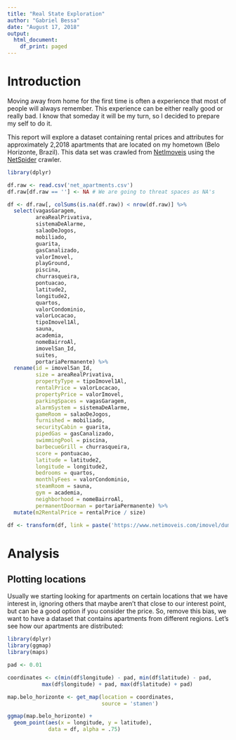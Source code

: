 ```yaml
---
title: "Real State Exploration"
author: "Gabriel Bessa"
date: "August 17, 2018"
output:
  html_document:
    df_print: paged
---
```


# Introduction

Moving away from home for the first time is often a experience that most of people will always remember. This experience can be either really good or really bad. I know that someday it will be my turn, so I decided to prepare my self to do it.

This report will explore a dataset containing rental prices and attributes for approximately 2,2018 apartments that are located on my hometown (Belo Horizonte, Brazil). This data set was crawled from [NetImoveis](https://www.netimoveis.com/) using the [NetSpider](https://github.com/gabrielvcbessa/real-state-crawlers/blob/master/net_spider.py) crawler.

```r
library(dplyr)

df.raw <- read.csv('net_apartments.csv')
df.raw[df.raw == ''] <- NA # We are going to threat spaces as NA's

df <- df.raw[, colSums(is.na(df.raw)) < nrow(df.raw)] %>% 
  select(vagasGaragem,
         areaRealPrivativa,
         sistemaDeAlarme,
         salaoDeJogos,
         mobiliado,
         guarita,
         gasCanalizado,
         valorImovel,
         playGround,
         piscina,
         churrasqueira,
         pontuacao,
         latitude2,
         longitude2,
         quartos,
         valorCondominio,
         valorLocacao,
         tipoImovel1Al,
         sauna,
         academia,
         nomeBairroAl,
         imovelSan_Id,
         suites,
         portariaPermanente) %>% 
  rename(id = imovelSan_Id,
         size = areaRealPrivativa,
         propertyType = tipoImovel1Al,
         rentalPrice = valorLocacao,
         propertyPrice = valorImovel,
         parkingSpaces = vagasGaragem,
         alarmSystem = sistemaDeAlarme,
         gameRoom = salaoDeJogos,
         furnished = mobiliado,
         securityCabin = guarita,
         pipedGas = gasCanalizado,
         swimmingPool = piscina,
         barbecueGrill = churrasqueira,
         score = pontuacao,
         latitude = latitude2,
         longitude = longitude2,
         bedrooms = quartos,
         monthlyFees = valorCondominio,
         steamRoom = sauna,
         gym = academia,
         neighborhood = nomeBairroAl,
         permanentDoorman = portariaPermanente) %>% 
  mutate(m2RentalPrice = rentalPrice / size)

df <- transform(df, link = paste('https://www.netimoveis.com/imovel/dummy', id, sep = '/'))
```

# Analysis
## Plotting locations

Usually we starting looking for apartments on certain locations that we have interest in, ignoring others that maybe aren't that close to our interest point, but can be a good option if you consider the price. So, remove this bias, we want to have a dataset that contains apartments from different regions. Let's see how our apartments are distributed:

```r
library(dplyr)
library(ggmap)
library(maps)

pad <- 0.01

coordinates <- c(min(df$longitude) - pad, min(df$latitude) - pad,
           max(df$longitude) + pad, max(df$latitude) + pad)

map.belo_horizonte <- get_map(location = coordinates,
                              source = 'stamen')

ggmap(map.belo_horizonte) +
  geom_point(aes(x = longitude, y = latitude), 
             data = df, alpha = .75)

```



